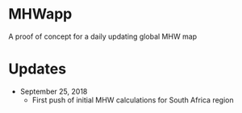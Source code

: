 # MHWapp
A proof of concept for a daily updating global MHW map

# Updates
* September 25, 2018
    * First push of initial MHW calculations for South Africa region